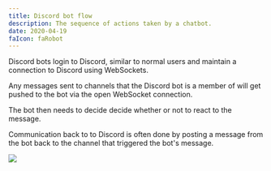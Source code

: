 ```yaml
---
title: Discord bot flow
description: The sequence of actions taken by a chatbot.
date: 2020-04-19
faIcon: faRobot
---
```


Discord bots login to Discord, similar to normal users and maintain a connection to Discord using WebSockets.

Any messages sent to channels that the Discord bot is a member of will get pushed to the bot via the open WebSocket connection.

The bot then needs to decide decide whether or not to react to the message.

Communication back to to Discord is often done by posting a message from the bot back to the channel that triggered the bot's message.

![](./images/discord-bot.png)
